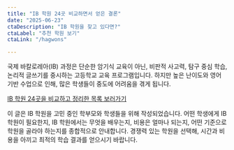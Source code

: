 ```yaml
---
title: "IB 학원 24곳 비교하면서 얻은 결론"
date: "2025-06-23"
ctaDescription: "IB 학원을 찾고 있다면?"
ctaLabel: "추천 학원 보기"
ctaLink: "/hagwons"

---
```


국제 바칼로레아(IB) 과정은 단순한 암기식 교육이 아닌, 비판적 사고력, 탐구 중심 학습, 논리적 글쓰기를 중시하는 고등학교 교육 프로그램입니다. 하지만 높은 난이도와 영어 기반 수업으로 인해, 많은 학생들이 중도에 어려움을 겪게 됩니다.

[IB 학원 24곳을 비교하고 정리한 목록 보러가기](/hagwons)


이 글은 IB 학원을 고민 중인 학부모와 학생들을 위해 작성되었습니다. 어떤 학생에게 IB 학원이 필요한지, IB 학원에서는 무엇을 배우는지, 비용은 얼마나 되는지, 어떤 기준으로 학원을 골라야 하는지를 종합적으로 안내합니다. 경쟁력 있는 학원을 선택해, 시간과 비용을 아끼고 최적의 학습 결과를 얻으시기 바랍니다.

